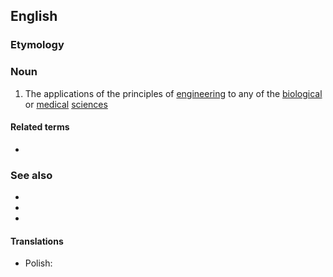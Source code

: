 ==English==

===Etymology===
{{prefix|en|bio|engineering}}

===Noun===
{{wikipedia}}
{{en-noun|-}}

# The applications of the principles of [[engineering]] to any of the [[biological]] or [[medical]] [[science]]s

====Related terms====
* {{l|en|bioengineer}}

===See also===
* {{l|en|biotechnology}}
* {{l|en|ergonomics}}
* {{l|en|biomodification}}

====Translations====
{{trans-top}}
{{trans-mid}}
* Polish: {{t|pl|bioinżynieria|f}}
{{trans-bottom}}